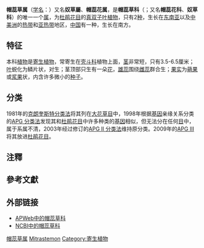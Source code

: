 {{AutoTaxobox
| image = Yakkosou01.jpg
| image_caption = [[奴草|奴草]] ''Mitrastemon yamamotoi''
| parent authority = [[牧野富太郎|Makino]]，1911
| taxon =Mitrastemon
| authority = [[牧野富太郎|Makino]]，1911
| subdivision_ranks = [[种|种]]
| subdivision = 
* [[奴草|奴草]] ''M. yamamotoi''
* [[美洲帽蕊草|美洲帽蕊草]] ''M. matudae''
}}

'''帽蕊草属'''（[[学名|学名]]：{{lang|la|''Mitrastemon''}}）又名'''奴草屬'''、'''帽蕊花属'''，是'''帽蕊草科'''（{{lang|la|Mitrastemonaceae}}；又名'''帽蕊花科'''、'''奴草科'''）{{notetag|1=2003年出版的《Flora of China》乃因舊習把本屬置於大花草科之下，稱”帽蕊草屬“。{{r|FOC}}}}{{notetag|1=1996年出版的第二版《臺灣植物誌》（英文版）列為”奴草屬“，屬於大花草科。{{r|FTai}}}}的唯一一个[[属|属]]，为[[杜鹃花目|杜鹃花目]]的[[真双子叶植物|真双子叶植物]]，只有2[[种|种]]，生长在[[东南亚|东南亚]]以及[[中美洲|中美洲]]的[[热带|热带]]和[[亚热带|亚热带]]地区，[[中国|中国]]有一种，生长在南方。{{r|FOC}}

==特征==
本科[[植物|植物]]是[[寄生植物|寄生植物]]，常寄生在[[壳斗科|壳斗科]]植物上面，[[茎|茎]]非常短，只有3.5-6.5厘米；[[叶|叶]]蜕化为鳞片状，对生；茎顶部只生有一朵[[花|花]]，[[雄蕊|雄蕊]]围绕[[雌蕊|雌蕊]]群合生；[[果实|果实]]为[[蒴果|蒴果]]或[[浆果|浆果]]状，内含许多微小的[[种子|种子]]。

==分类==
1981年的[[克朗奎斯特分类法|克朗奎斯特分类法]]将其列在[[大花草目|大花草目]]中，1998年根据[[基因|基因]]亲缘关系分类的[[APG_分类法|APG 分类法]]发现其和[[杜鹃花目|杜鹃花目]]中许多种类的[[基因|基因]]相似，但无法分在任何[[目|目]]中，属于系属不清，2003年经过修订的[[APG_II_分类法|APG II 分类法]]维持原分类。2009年的[[APG_III|APG III]]将其放进[[杜鹃花目|杜鹃花目]]。

==注釋==
{{notefoot}}

==參考文獻==
{{reflist|refs=
<ref name="FOC">Huang, Shumei （黃淑美）& M. G. Gilbert. 2003. [http://www.efloras.org/florataxon.aspx?flora_id=2&taxon_id=200083 Mitrastemon]. In: Flora of China Editorial Committee. Flora of China. 5: 270. Science Press & Missouri Botanical Garden Press, Beijing & St. Louis.</ref>
<ref name="FTai">YANG, YUEN-PO and LU, SHENG-YOU（楊遠波&呂勝由）. 1996. [http://tai2.ntu.edu.tw/PlantInfo/genus.php?genus=Mitrastemon&family=Rafflesiaceae 43. Mitrastemon]. Flora of Taiwan, second edition (台灣植物誌第二版). 2: 652.</ref>
}}
==外部链接==
{{wikispecies|Mitrastemonaceae|帽蕊草科}}
{{wikispecies|Mitrastemon}}
{{commons category|Mitrastemonaceae|帽蕊草科}}
{{commons category|Mitrastemon}}
*[http://www.mobot.org/MOBOT/Research/APWeb/orders/ericalesweb.htm#Mitrastemonaceae APWeb中的帽蕊草科] {{Wayback|url=http://www.mobot.org/MOBOT/Research/APWeb/orders/ericalesweb.htm#Mitrastemonaceae |date=20190602025122 }} 
*[http://www.ncbi.nlm.nih.gov/Taxonomy/Browser/wwwtax.cgi?lin=s&p=has_linkout&id=91826  NCBI中的帽蕊草科]
{{Taxonbar|from=Q131430}}

[[Category:帽蕊草属|]]
[[Category:帽蕊草科|Mitrastemon]]
[[Category:寄生植物|Category:寄生植物]]